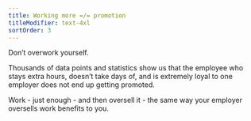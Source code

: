 ```yaml
---
title: Working more =/= promotion
titleModifier: text-4xl
sortOrder: 3
---
```


Don’t overwork yourself.

Thousands of data points and statistics show us that the employee who stays extra hours,
doesn’t take days of, and is extremely loyal to one employer does not end up getting promoted.

Work - just enough - and then oversell it - the same way your employer oversells work
benefits to you.